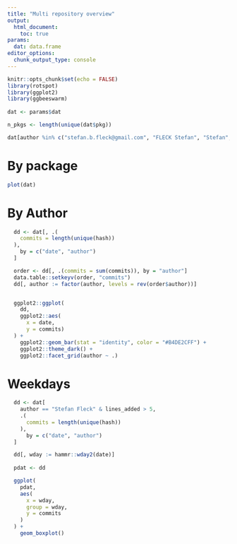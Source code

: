 ```yaml
---
title: "Multi repository overview"
output: 
  html_document:
    toc: true
params:
  dat: data.frame
editor_options: 
  chunk_output_type: console
---
```


```r
knitr::opts_chunk$set(echo = FALSE)
library(rotspot)
library(ggplot2)
library(ggbeeswarm)
  
dat <- params$dat

n_pkgs <- length(unique(dat$pkg))
```

```r


dat[author %in% c("stefan.b.fleck@gmail.com", "FLECK Stefan", "Stefan", "stefan", "stefan.fleck", "Stefan Fleck - U", "s_fleck"), author := "Stefan Fleck"]


```


# By package

```r
plot(dat) 

```

# By Author

```r
  dd <- dat[, .(
    commits = length(unique(hash))
  ), 
    by = c("date", "author")
  ]

  order <- dd[, .(commits = sum(commits)), by = "author"]
  data.table::setkeyv(order, "commits")
  dd[, author := factor(author, levels = rev(order$author))]


  ggplot2::ggplot(
    dd,
    ggplot2::aes(
      x = date,
      y = commits)
  ) +
    ggplot2::geom_bar(stat = "identity", color = "#B4DE2CFF") +
    ggplot2::theme_dark() +
    ggplot2::facet_grid(author ~ .) 
```


# Weekdays

```r

  dd <- dat[
    author == "Stefan Fleck" & lines_added > 5, 
    .(
      commits = length(unique(hash))
    ), 
      by = c("date", "author")
  ]

  dd[, wday := hammr::wday2(date)]
  
  pdat <- dd

  ggplot(
    pdat,
    aes(
      x = wday,
      group = wday,
      y = commits
    )
  ) + 
    geom_boxplot()



```


